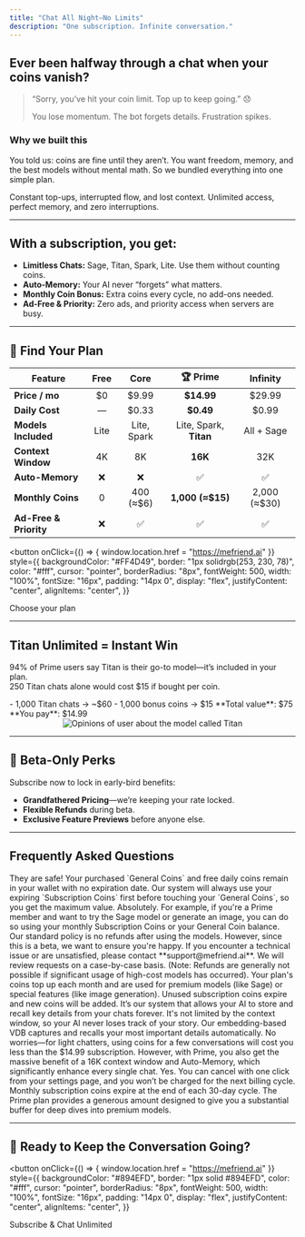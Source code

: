 ```yaml
---
title: "Chat All Night—No Limits"
description: "One subscription. Infinite conversation."
---
```



## Ever been halfway through a chat when your coins vanish?

> “Sorry, you’ve hit your coin limit. Top up to keep going.” 😞  
>
> You lose momentum. The bot forgets details. Frustration spikes.

### Why we built this
You told us: coins are fine until they aren’t. You want freedom, memory, and the best models without mental math. So we bundled everything into one simple plan.

<CardGroup cols={2}>
  <Card title="Pay-Per-Coin Friction" icon="x-circle" color="#FEE2E2">
    Constant top-ups, interrupted flow, and lost context.
  </Card>
  <Card title="Subscription Freedom" icon="sparkles" color="#D1FAE5">
    Unlimited access, perfect memory, and zero interruptions.
  </Card>
</CardGroup>

---

## With a subscription, you get:
- **Limitless Chats:** Sage, Titan, Spark, Lite. Use them without counting coins.  
- **Auto-Memory:** Your AI never “forgets” what matters.  
- **Monthly Coin Bonus:** Extra coins every cycle, no add-ons needed.  
- **Ad-Free & Priority:** Zero ads, and priority access when servers are busy.

---

## 🚀 Find Your Plan

| Feature                  | Free     | Core           | 🏆 Prime         | Infinity      |
| ------------------------ | :-------:| :-------------:| :--------------: | :------------:|
| **Price / mo**           | $0       | $9.99          | **$14.99**       | $29.99        |
| **Daily Cost**           | —        | $0.33          | **$0.49**        | $0.99         |
| **Models Included**      | Lite     | Lite, Spark    | Lite, Spark, **Titan** | All + Sage |
| **Context Window**       | 4K       | 8K             | **16K**          | 32K           |
| **Auto-Memory**          | ❌       | ❌             | ✅               | ✅            |
| **Monthly Coins**        | 0        | 400 (≈$6)      | **1,000 (≈$15)** | 2,000 (≈$30)  |
| **Ad-Free & Priority**   | ❌       | ✅             | ✅               | ✅            |

<button
  onClick={() => { window.location.href = "https://mefriend.ai" }}
  style={{
    backgroundColor: "#FF4D49",
    border: "1px solidrgb(253, 230, 78)",
    color: "#fff",
    cursor: "pointer",
    borderRadius: "8px",
    fontWeight: 500,
    width: "100%",
    fontSize: "16px",
    padding: "14px 0",
    display: "flex",
    justifyContent: "center",
    alignItems: "center",
  }}
>
  <div>Choose your plan</div>
</button>

---

## Titan Unlimited = Instant Win

94% of Prime users say Titan is their go-to model—it’s included in your plan.  
250 Titan chats alone would cost $15 if bought per coin.  

<Card title="The Math Speaks:" icon="tag">
- 1,000 Titan chats → ~$60  
- 1,000 bonus coins → $15  
**Total value**: $75
**You pay**: $14.99  
</Card>

<div align="center">
  <img src="/images/titan_opinions.png" alt="Opinions of user about the model called Titan" />
</div>

---

## 🎁 Beta-Only Perks

Subscribe now to lock in early-bird benefits:
- **Grandfathered Pricing**—we’re keeping your rate locked.  
- **Flexible Refunds** during beta.  
- **Exclusive Feature Previews** before anyone else.  

---

## Frequently Asked Questions

<AccordionGroup>
  <Accordion title="What happens to my existing coins if I subscribe?">
    They are safe! Your purchased `General Coins` and free daily coins remain in your wallet with no expiration date. Our system will always use your expiring `Subscription Coins` first before touching your `General Coins`, so you get the maximum value.
  </Accordion>
  <Accordion title="Can I still use models that aren't 'unlimited' in my plan?">
    Absolutely. For example, if you're a Prime member and want to try the Sage model or generate an image, you can do so using your monthly Subscription Coins or your General Coin balance.
  </Accordion>
  <Accordion title="What is the refund policy during the beta?">
    Our standard policy is no refunds after using the models. However, since this is a beta, we want to ensure you're happy. If you encounter a technical issue or are unsatisfied, please contact **support@mefriend.ai**. We will review requests on a case-by-case basis. (Note: Refunds are generally not possible if significant usage of high-cost models has occurred).
  </Accordion>
  <Accordion title="How do the monthly coins work?">
    Your plan's coins top up each month and are used for premium models (like Sage) or special features (like image generation). Unused subscription coins expire and new coins will be added.
  </Accordion>
    <Accordion title="What’s Auto-Memory?">
    It’s our system that allows your AI to store and recall key details from your chats forever. It's not limited by the context window, so your AI never loses track of your story. Our embedding-based VDB captures and recalls your most important details automatically.
  </Accordion>
  <Accordion title="What if I don’t chat enough to justify the cost?">
    No worries—for light chatters, using coins for a few conversations will cost you less than the $14.99 subscription. However, with Prime, you also get the massive benefit of a 16K context window and Auto-Memory, which significantly enhance every single chat.
  </Accordion>
  <Accordion title="Can I cancel anytime?">
    Yes. You can cancel with one click from your settings page, and you won’t be charged for the next billing cycle.
  </Accordion>
  <Accordion title="Do unused coins roll over?">
    Monthly subscription coins expire at the end of each 30-day cycle. The Prime plan provides a generous amount designed to give you a substantial buffer for deep dives into premium models.
  </Accordion>
</AccordionGroup>

---

## 🎯 Ready to Keep the Conversation Going?

<button
  onClick={() => { window.location.href = "https://mefriend.ai" }}
  style={{
    backgroundColor: "#894EFD",
    border: "1px solid #894EFD",
    color: "#fff",
    cursor: "pointer",
    borderRadius: "8px",
    fontWeight: 500,
    width: "100%",
    fontSize: "16px",
    padding: "14px 0",
    display: "flex",
    justifyContent: "center",
    alignItems: "center",
  }}
>
  <div>Subscribe & Chat Unlimited</div>
</button>